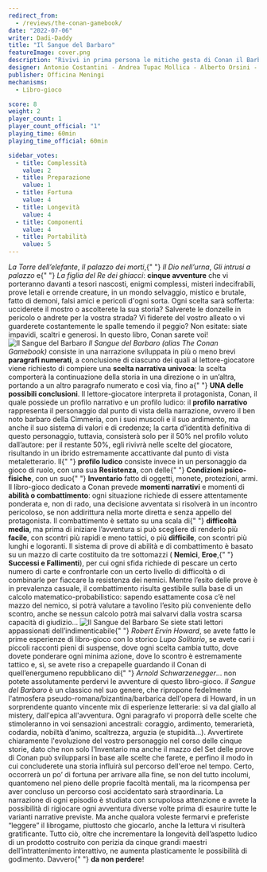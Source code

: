 ```yaml
---
redirect_from:
  - /reviews/the-conan-gamebook/
date: "2022-07-06"
writer: Dadi-Daddy
title: "Il Sangue del Barbaro"
featureImage: cover.png
description: "Rivivi in prima persona le mitiche gesta di Conan il Barbaro! Per Crom!"
designer: Antonio Costantini - Andrea Tupac Mollica - Alberto Orsini - Valentino Sergi - Lorenzo Trenti
publisher: Officina Meningi
mechanisms:
  - Libro-gioco

score: 8
weight: 2
player_count: 1
player_count_official: "1"
playing_time: 60min
playing_time_official: 60min

sidebar_votes:
  - title: Complessità
    value: 2
  - title: Preparazione
    value: 1
  - title: Fortuna
    value: 4
  - title: Longevità
    value: 4
  - title: Componenti
    value: 4
  - title: Portabilità
    value: 5
---
```


<Setting>
  <em>La Torre dell’elefante</em>, <em>Il palazzo dei morti</em>,{" "}
  <em>Il Dio nell’urna</em>, <em>Gli intrusi a palazzo</em> e{" "}
  <em>La figlia del Re dei ghiacci</em>: <strong>cinque avventure</strong> che
  vi porteranno davanti a tesori nascosti, enigmi complessi, misteri
  indecifrabili, prove letali e orrende creature, in un mondo selvaggio, mistico
  e brutale, fatto di demoni, falsi amici e pericoli d'ogni sorta. Ogni scelta
  sarà sofferta: ucciderete il mostro o ascolterete la sua storia? Salverete le
  donzelle in pericolo o andrete per la vostra strada? Vi fiderete del vostro
  alleato o vi guarderete costantemente le spalle temendo il peggio? Non
  esitate: siate impavidi, scaltri e generosi. In questo libro, Conan sarete
  voi!
</Setting>

<img src="./game1.jpg" alt="Il Sangue del Barbaro" />

<Rules>
  <em>Il Sangue del Barbaro (alias The Conan Gamebook)</em> consiste in una
  narrazione sviluppata in più o meno brevi <strong>paragrafi numerati</strong>,
  a conclusione di ciascuno dei quali al lettore-giocatore viene richiesto di
  compiere una <strong>scelta narrativa univoca</strong>: la scelta comporterà
  la continuazione della storia in una direzione o in un’altra, portando a un
  altro paragrafo numerato e così via, fino a{" "}
  <strong>UNA delle possibili conclusioni</strong>. Il lettore-giocatore
  interpreta il protagonista, Conan, il quale possiede un profilo narrativo e un
  profilo ludico: il <strong>profilo narrativo</strong> rappresenta il
  personaggio dal punto di vista della narrazione, ovvero il ben noto barbaro
  della Cimmeria, con i suoi muscoli e il suo ardimento, ma anche il suo sistema
  di valori e di credenze; la carta d’identità definitiva di questo personaggio,
  tuttavia, consisterà solo per il 50% nel profilo voluto dall’autore: per il
  restante 50%, egli rivivrà nelle scelte del giocatore, risultando in un ibrido
  estremamente accattivante dal punto di vista metaletterario. Il{" "}
  <strong>profilo ludico</strong> consiste invece in un personaggio da gioco di
  ruolo, con una sua <strong>Resistenza</strong>, con delle{" "}
  <strong>Condizioni psico-fisiche</strong>, con un suo{" "}
  <strong>Inventario</strong> fatto di oggetti, monete, protezioni, armi. Il
  libro-gioco dedicato a Conan prevede <strong>momenti narrativi</strong> e
  momenti di <strong>abilità o combattimento</strong>: ogni situazione richiede
  di essere attentamente ponderata e, non di rado, una decisione avventata si
  risolverà in un incontro pericoloso, se non addirittura nella morte diretta e
  senza appello del protagonista. Il combattimento è settato su una scala di{" "}
  <strong>difficoltà</strong> <strong>media</strong>, ma prima di iniziare
  l’avventura si può scegliere di renderlo più <strong>facile</strong>, con
  scontri più rapidi e meno tattici, o più <strong>difficile</strong>, con
  scontri più lunghi e logoranti. Il sistema di prove di abilità e di
  combattimento è basato su un mazzo di carte costituito da tre sottomazzi (
  <strong>Nemici</strong>, <strong>Eroe</strong>,{" "}
  <strong>Successi e Fallimenti</strong>), per cui ogni sfida richiede di
  pescare un certo numero di carte e confrontarle con un certo livello di
  difficoltà o di combinarle per fiaccare la resistenza dei nemici. Mentre
  l’esito delle prove è in prevalenza casuale, il combattimento risulta
  gestibile sulla base di un calcolo matematico-probabilistico: sapendo
  esattamente cosa c’è nel mazzo del nemico, si potrà valutare a tavolino
  l’esito più conveniente dello scontro, anche se nessun calcolo potrà mai
  salvarvi dalla vostra scarsa capacità di giudizio…
</Rules>

<img src="./game2.jpg" alt="Il Sangue del Barbaro" />

<Feedback>
  Se siete stati lettori appassionati dell’indimenticabile{" "}
  <em>Robert Ervin Howard</em>, se avete fatto le prime esperienze di
  libro-gioco con lo storico <em>Lupo Solitario</em>, se avete cari i piccoli
  racconti pieni di suspense, dove ogni scelta cambia tutto, dove dovete
  ponderare ogni minima azione, dove lo scontro è estremamente tattico e, sì, se
  avete riso a crepapelle guardando il Conan di quell’energumeno repubblicano di{" "}
  <em>Arnold Schwarzenegger</em>… non potete assolutamente perdervi le avventure
  di questo libro-gioco. <em>Il Sangue del Barbaro</em> è un classico nel suo
  genere, che ripropone fedelmente l'atmosfera pseudo-romana/bizantina/barbarica
  dell'opera di Howard, in un sorprendente quanto vincente mix di esperienze
  letterarie: si va dal giallo al mistery, dall'epica all'avventura. Ogni
  paragrafo vi proporrà delle scelte che stimoleranno in voi sensazioni
  ancestrali: coraggio, ardimento, temerarietà, codardia, nobiltà d’animo,
  scaltrezza, arguzia (e stupidità…). Avvertirete chiaramente l'evoluzione del
  vostro personaggio nel corso delle cinque storie, dato che non solo
  l'Inventario ma anche il mazzo del Set delle prove di Conan può svilupparsi in
  base alle scelte che farete, e perfino il modo in cui concluderete una storia
  influirà sul percorso dell'eroe nel tempo. Certo, occorrerà un po’ di fortuna
  per arrivare alla fine, se non del tutto incolumi, quantomeno nel pieno delle
  proprie facoltà mentali, ma la ricompensa per aver concluso un percorso così
  accidentato sarà straordinaria. La narrazione di ogni episodio è studiata con
  scrupolosa attenzione e avrete la possibilità di rigiocare ogni avventura
  diverse volte prima di esaurire tutte le varianti narrative previste. Ma anche
  qualora voleste fermarvi e preferiste “leggere” il librogame, piuttosto che
  giocarlo, anche la lettura vi risulterà gratificante. Tutto ciò, oltre che
  incrementare la longevità dell’aspetto ludico di un prodotto costruito con
  perizia da cinque grandi maestri dell’intrattenimento interattivo, ne aumenta
  plasticamente le possibilità di godimento. Davvero{" "}
  <strong>da non perdere</strong>!
</Feedback>
